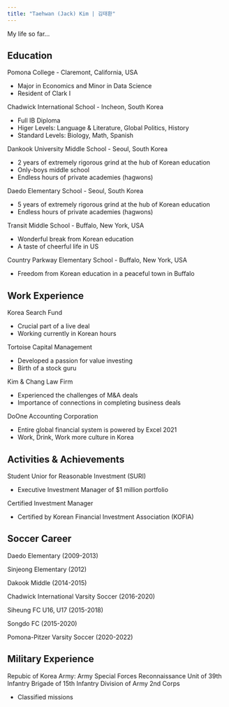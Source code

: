 ```yaml
---
title: "Taehwan (Jack) Kim | 김태환"
---
```


My life so far...


## Education

Pomona College - Claremont, California, USA

+ Major in Economics and Minor in Data Science
+ Resident of Clark I


Chadwick International School - Incheon, South Korea

+ Full IB Diploma
+ Higer Levels: Language & Literature, Global Politics, History
+ Standard Levels: Biology, Math, Spanish


Dankook University Middle School - Seoul, South Korea

+ 2 years of extremely rigorous grind at the hub of Korean education
+ Only-boys middle school
+ Endless hours of private academies (hagwons)


Daedo Elementary School - Seoul, South Korea

+ 5 years of extremely rigorous grind at the hub of Korean education
+ Endless hours of private academies (hagwons)


Transit Middle School - Buffalo, New York, USA

+ Wonderful break from Korean education
+ A taste of cheerful life in US


Country Parkway Elementary School - Buffalo, New York, USA

+ Freedom from Korean education in a peaceful town in Buffalo


## Work Experience

Korea Search Fund

+ Crucial part of a live deal
+ Working currently in Korean hours


Tortoise Capital Management

+ Developed a passion for value investing
+ Birth of a stock guru


Kim & Chang Law Firm

+ Experienced the challenges of M&A deals
+ Importance of connections in completing business deals


DoOne Accounting Corporation

+ Entire global financial system is powered by Excel 2021
+ Work, Drink, Work more culture in Korea


## Activities & Achievements

Student Unior for Reasonable Investment (SURI)

+ Executive Investment Manager of $1 million portfolio


Certified Investment Manager

+ Certified by Korean Financial Investment Association (KOFIA)


## Soccer Career

Daedo Elementary (2009-2013)

Sinjeong Elementary (2012)

Dakook Middle (2014-2015)

Chadwick International Varsity Soccer (2016-2020)

Siheung FC U16, U17 (2015-2018)

Songdo FC (2015-2020)

Pomona-Pitzer Varsity Soccer (2020-2022)


## Military Experience

Repubic of Korea Army: Army Special Forces Reconnaissance Unit of 39th Infantry Brigade of 15th Infantry Division of Army 2nd Corps

+ Classified missions
